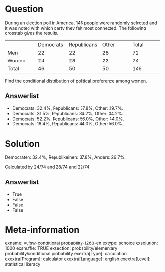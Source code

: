 Question
========
During an election poll in America, 146 people were randomly selected
and it was noted with which party they felt most connected. The
following crosstab gives the results.  
  

<table>
<colgroup>
<col style="width: 20%" />
<col style="width: 20%" />
<col style="width: 20%" />
<col style="width: 20%" />
<col style="width: 20%" />
</colgroup>
<tbody>
<tr class="odd">
<td class="tvcss_2"><br />
</td>
<td class="tvcss_3">Democrats</td>
<td class="tvcss_4">Republicans</td>
<td class="tvcss_5">Other<br />
</td>
<td class="tvcss_6">Total</td>
</tr>
<tr class="even">
<td class="tvcss_2">Men</td>
<td class="tvcss_3">22</td>
<td class="tvcss_4">22</td>
<td class="tvcss_5">28</td>
<td class="tvcss_6">72</td>
</tr>
<tr class="odd">
<td class="tvcss_2">Women</td>
<td class="tvcss_3">24</td>
<td class="tvcss_4">28</td>
<td class="tvcss_5">22</td>
<td class="tvcss_6">74</td>
</tr>
<tr class="even">
<td class="tvcss_2">Total</td>
<td class="tvcss_3">46</td>
<td class="tvcss_4">50</td>
<td class="tvcss_5">50</td>
<td class="tvcss_6">146</td>
</tr>
</tbody>
</table>

  
Find the conditional distribution of political preference among women.

Answerlist
----------
* Democrats: 32.4%, Republicans: 37.8%, Other: 29.7%.
* Democrats: 31.5%, Republicans: 34.2%, Other: 34.2%.
* Democrats: 52.2%, Republicans: 56.0%, Other: 44.0%.
* Democrats: 16.4%, Republicans: 44.0%, Other: 56.0%.

Solution
========





Democraten: 32.4%, Republikeinen: 37.8%, Anders: 29.7%.  
  
Calculated by 24/74 and 28/74 and 22/74

Answerlist
----------
* True
* False
* False
* False

Meta-information
================
exname: vufsw-conditional probability-1263-en
extype: schoice
exsolution: 1000
exshuffle: TRUE
exsection: probability/elementary probability/conditional probability
exextra[Type]: calculation
exextra[Program]: calculator
exextra[Language]: english
exextra[Level]: statistical literacy

